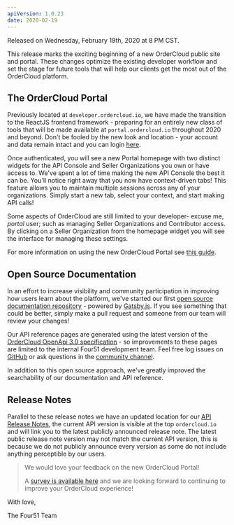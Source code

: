 ```yaml
---
apiVersion: 1.0.23
date: 2020-02-19
---
```


Released on Wednesday, February 19th, 2020 at 8 PM CST.

This release marks the exciting beginning of a new OrderCloud public site and portal. These changes optimize the existing developer workflow and set the stage for future tools that will help our clients get the most out of the OrderCloud platform. 

## The OrderCloud Portal
Previously located at `developer.ordercloud.io`, we have made the transition to the ReactJS frontend framework - preparing for an entirely new class of tools that will be made available at `portal.ordercloud.io` throughout 2020 and beyond. Don't be fooled by the new look and location - your account and data remain intact and you can login [here](https://portal.ordercloud.io/login).

Once authenticated, you will see a new Portal homepage with two distinct widgets for the API Console and Seller Organizations you own or have access to. We've spent a lot of time making the new API Console the best it can be. You'll notice right away that you now have context-driven tabs! This feature allows you to maintain multiple sessions across any of your organizations. Simply start a new tab, select your context, and start making API calls!

Some aspects of OrderCloud are still limited to your developer- excuse me, _portal_ user; such as managing Seller Organizations and Contributor access. By clicking on a Seller Organization from the homepage widget you will see the interface for managing these settings.

For more information on using the new OrderCloud Portal see [this guide](/learn/getting-started/welcome-to-ordercloud).

## Open Source Documentation
In an effort to increase visibility and community participation in improving how users learn about the platform, we've started our first [open source documentation repository](https://github.com/ordercloud-api/oc-documentation) - powered by [Gatsby.js](https://www.gatsbyjs.org/). If you see something that could be better, simply make a pull request and someone from our team will review your changes! 

Our API reference pages are generated using the latest version of the [OrderCloud OpenApi 3.0 specification](https://api.ordercloud.io/v1/openapi/v3) - so improvements to these pages are limited to the internal Four51 development team. Feel free log issues on [GitHub](https://github.com/ordercloud-api/oc-documentation/issues) or ask questions in the [community channel](/slack).

In addition to this open source approach, we've greatly improved the searchability of our documentation and API reference.

## Release Notes
Parallel to these release notes we have an updated location for our [API Release Notes](/release-notes), the current API version is visible at the top `ordercloud.io` and will link you to the latest publicly announced release note. The latest public release note version may not match the current API version, this is because we do not publicly announce every version as some do not include anything perceptible by our users.

>We would love your feedback on the new OrderCloud Portal!
>
>A [survey is available here](https://forms.gle/K3sMq9PCd6Ze32366) and we are looking forward to continuing to improve your OrderCloud experience!


With love,

The Four51 Team